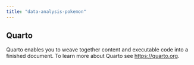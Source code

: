 ```yaml
---
title: "data-analysis-pokemon"
---
```


## Quarto

Quarto enables you to weave together content and executable code into a finished document. To learn more about Quarto see <https://quarto.org>.
